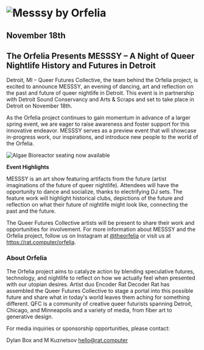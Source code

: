 
<h1>
  <img src={messsyLogo} alt="Messsy by Orfelia" />
</h1>
<h2>November 18th</h2>

## The Orfelia Presents MESSSY – A Night of Queer Nightlife History and Futures in Detroit

Detroit, MI – Queer Futures Collective, the team behind the Orfelia project, is excited to announce MESSSY, an evening of dancing, art and reflection on the past and future of queer nightlife in Detroit. This event is in partnership with Detroit Sound Conservancy and Arts & Scraps and set to take place in Detroit on November 18th.

As the Orfelia project continues to gain momentum in advance of a larger spring event, we are eager to raise awareness and foster support for this innovative endeavor. MESSSY serves as a preview event that will showcase in-progress work, our inspirations, and introduce new people to the world of the Orfelia.

<aside className="image-aside right">
  <img
    src={orfeliaBioreactorPoster}
    alt="Algae Bioreactor seating now available"
  />
</aside>

**Event Highlights**

MESSSY is an art show featuring artifacts from the future (artist imaginations of the future of queer nightlife). Attendees will have the opportunity to dance and socialize, thanks to electrifying DJ sets. The feature work will highlight historical clubs, depictions of the future and reflection on what their future of nightlife might look like, connecting the past and the future.

The Queer Futures Collective artists will be present to share their work and opportunities for involvement. For more information about MESSSY and the Orfelia project, follow us on Instagram at [@theorfelia](https://www.instagram.com/theorfelia/) or visit us at https://rat.computer/orfelia.

### About Orfelia

The Orfelia project aims to catalyze action by blending speculative futures, technology, and nightlife to reflect on how we actually feel when presented with our utopian desires.
Artist duo Encoder Rat Decoder Rat has assembled the Queer Futures Collective to stage a portal into this possible future and share what in today's world leaves them aching for something different. QFC is a community of creative queer futurists spanning Detroit, Chicago, and Minneapolis and a variety of media, from fiber art to generative design.

For media inquiries or sponsorship opportunities, please contact:

Dylan Box and M Kuznetsov
hello@rat.computer
